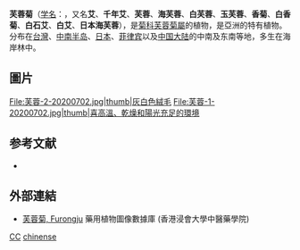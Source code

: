 {{speciesbox
| name = 芙蓉菊
| status = LC
| status_system = iucn3.1
| image = Crossostephium chinense.jpg
| genus = Crossostephium
| species = chinense
| authority = (A.Gray ex L.) Makino
}}

'''芙蓉菊'''（[[学名|学名]]：{{lang|la|''Crossostephium chinense''}}，又名'''{{ruby|蕲|qí}}艾'''、'''千年艾'''、'''芙蓉'''、'''海芙蓉'''、'''白芙蓉'''、'''玉芙蓉'''、'''香菊'''、'''白香菊'''、'''白石艾'''、'''白艾'''、'''日本海芙蓉'''），是[[菊科|菊科]][[芙蓉菊屬|芙蓉菊屬]]的植物，是亞洲的特有植物。分布在[[台灣|台灣]]、[[中南半岛|中南半岛]]、[[日本|日本]]、[[菲律宾|菲律宾]]以及[[中国大陆|中国大陆]]的中南及东南等地，多生在海岸林中。

== 圖片==
<gallery>
File:芙蓉-2-20200702.jpg|thumb|灰白色絨毛
File:芙蓉-1-20200702.jpg|thumb|喜高溫、乾燥和陽光充足的環境
</gallery>

== 参考文献 ==
<div class="references-small">
* {{cite web| url =http://www.bioinfo.cn/db05/KmzwSpecies.php?action=view&id=4680| title =芙蓉菊| work =《中国高等植物数据库全库》| publisher =中国科学院微生物研究所| author =昆明植物研究所| accessdate =2009-02-25| deadurl =yes| archiveurl =https://web.archive.org/web/20160305005542/http://www.bioinfo.cn/db05/KmzwSpecies.php?action=view&id=4680| archivedate =2016-03-05}}
</div>

==外部連結==
*[http://libproject.hkbu.edu.hk/was40/detail?lang=ch&channelid=1288&searchword=herb_id=D01277 芙蓉菊, Furongju] {{Wayback|url=http://libproject.hkbu.edu.hk/was40/detail?lang=ch&channelid=1288&searchword=herb_id=D01277 |date=20190820112409 }} 藥用植物圖像數據庫 (香港浸會大學中醫藥學院) {{zh-hant}}{{en}}
{{Taxonbar|from=Q15231395}}

[[Category:IUCN红色名录无危物种|CC]]
[[Category:芙蓉菊属|chinense]]


{{植物小作品}}